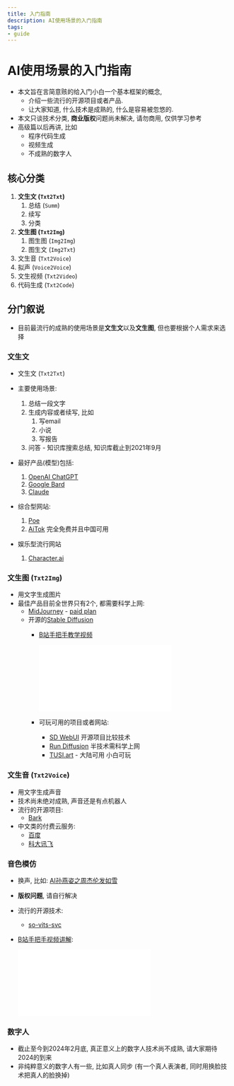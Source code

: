 ```yaml
---
title: 入门指南
description: AI使用场景的入门指南
tags:
- guide
---
```



# AI使用场景的入门指南

- 本文旨在言简意赅的给入门小白一个基本框架的概念, 
  - 介绍一些流行的开源项目或者产品. 
  - 让大家知道, 什么技术是成熟的, 什么是容易被忽悠的.
- 本文只谈技术分类, **商业版权**问题尚未解决, 请勿商用, 仅供学习参考
- 高级篇以后再讲, 比如
  - 程序代码生成
  - 视频生成
  - 不成熟的数字人

## 核心分类

1. **文生文 (`Txt2Txt`)**
   1. 总结 (`Summ`)
   2. 续写
   3. 分类
2. **文生图 (`Txt2Img`)**
   1. 图生图 (`Img2Img`)
   2. 图生文 (`Img2Txt`)
3. 文生音 (`Txt2Voice`)
4. 拟声 (`Voice2Voice`)
5. 文生视频 (`Txt2Video`)
6. 代码生成 (`Txt2Code`)

## 分门叙说

- 目前最流行的成熟的使用场景是**文生文**以及**文生图**, 但也要根据个人需求来选择

### 文生文

- 文生文 (`Txt2Txt`)
  
- 主要使用场景:
  1. 总结一段文字
  2. 生成内容或者续写, 比如
     1. 写email
     2. 小说
     3. 写报告
  3. 问答 - 知识库搜索总结, 知识库截止到2021年9月
- 最好产品(模型)包括: 
  1. [OpenAI ChatGPT](https://ai.com/)
  2. [Google Bard](https://bard.google.com/)
  3. [Claude](https://console.anthropic.com/)
- 综合型网站:
  1. [Poe](https://poe.com/)
  2. [AiTok](https://chat.aitok.us/) 完全免费并且中国可用
- 娱乐型流行网站
  1. [Character.ai](https://beta.character.ai/)

### 文生图 (`Txt2Img`)

- 用文字生成图片
- 最佳产品目前全世界只有2个, 都需要科学上网:
  - [MidJourney](https://www.midjourney.com/app/) - [paid plan](https://www.midjourney.com/account/)
  - 开源的[Stable Diffusion](https://stablediffusionweb.com/)
    - [B站手把手教学视频](https://www.bilibili.com/video/BV1Fg4y1c7qy/?share_source=copy_web&vd_source=dbdcc51f213af12e5e8d90f615e6a93c)

      <iframe src="//player.bilibili.com/player.html?aid=826401952&bvid=BV1Fg4y1c7qy&cid=1139087062&page=1" scrolling="no" border="0" frameborder="no" framespacing="0" allowfullscreen="true"> </iframe>
    - 可玩可用的项目或者网站:
      - [SD WebUI](https://github.com/AUTOMATIC1111/stable-diffusion-webui) 开源项目比较技术
      - [Run Diffusion](https://app.rundiffusion.com?ref=web9ai15) 半技术需科学上网
      - [TUSI.art](https://tusi.art/) - 大陆可用 小白可玩

### 文生音 (`Txt2Voice`)

- 用文字生成声音
- 技术尚未绝对成熟, 声音还是有点机器人
- 流行的开源项目:
  - [Bark](https://github.com/suno-ai/bark)
- 中文类的付费云服务:
  - [百度](https://ai.baidu.com/tech/speech/tts)
  - [科大讯飞](https://www.xfyun.cn/services/online_tts)

### 音色模仿

- 换声, 比如: [AI孙燕姿之周杰伦发如雪](https://www.bilibili.com/video/BV1yv4y1H7wz/?share_source=copy_web&vd_source=dbdcc51f213af12e5e8d90f615e6a93c)
- **版权问题**, 请自行解决
- 流行的开源技术:
  - [so-vits-svc](https://github.com/voicepaw/so-vits-svc-fork)
- [B站手把手视频讲解](https://www.bilibili.com/video/BV1Cc411P7rs/?share_source=copy_web&vd_source=dbdcc51f213af12e5e8d90f615e6a93c):
  
  <iframe src="//player.bilibili.com/player.html?aid=271160091&bvid=BV1Cc411P7rs&cid=1131288245&page=1" scrolling="no" border="0" frameborder="yes" framespacing="0" allowfullscreen="true"></iframe>

### 数字人

- 截止至今到2024年2月底, 真正意义上的数字人技术尚不成熟, 请大家期待2024的到来
- 非纯粹意义的数字人有一些, 比如真人同步 (有一个真人表演者, 同时用换脸技术把真人的脸换掉)